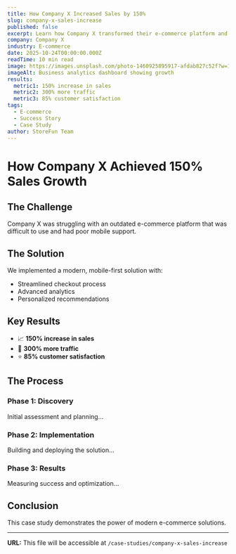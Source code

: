 ```yaml
---
title: How Company X Increased Sales by 150%
slug: company-x-sales-increase
published: false
excerpt: Learn how Company X transformed their e-commerce platform and achieved remarkable growth in just 6 months.
company: Company X
industry: E-commerce
date: 2025-10-24T00:00:00.000Z
readTime: 10 min read
image: https://images.unsplash.com/photo-1460925895917-afdab827c52f?w=1200&q=80
imageAlt: Business analytics dashboard showing growth
results:
  metric1: 150% increase in sales
  metric2: 300% more traffic
  metric3: 85% customer satisfaction
tags:
  - E-commerce
  - Success Story
  - Case Study
author: StoreFun Team
---
```


# How Company X Achieved 150% Sales Growth

## The Challenge

Company X was struggling with an outdated e-commerce platform that was difficult to use and had poor mobile support.

## The Solution

We implemented a modern, mobile-first solution with:
- Streamlined checkout process
- Advanced analytics
- Personalized recommendations

## Key Results

- 📈 **150% increase in sales**
- 🚀 **300% more traffic**
- ⭐ **85% customer satisfaction**

## The Process

### Phase 1: Discovery
Initial assessment and planning...

### Phase 2: Implementation
Building and deploying the solution...

### Phase 3: Results
Measuring success and optimization...

## Conclusion

This case study demonstrates the power of modern e-commerce solutions.

---

**URL:** This file will be accessible at `/case-studies/company-x-sales-increase`

